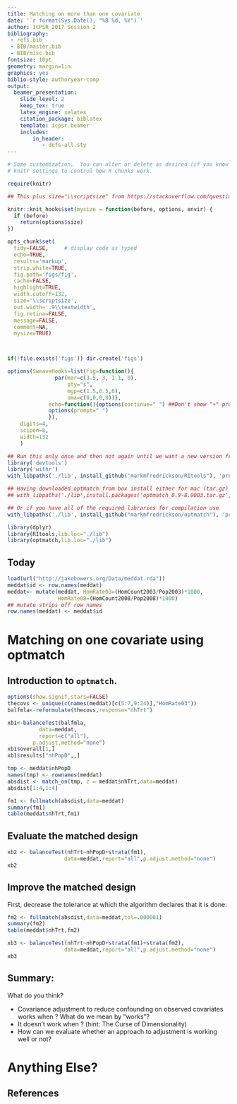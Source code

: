 ```yaml
---
title: Matching on more than one covariate
date: '`r format(Sys.Date(), "%B %d, %Y")`'
author: ICPSR 2017 Session 2
bibliography:
 - refs.bib
 - BIB/master.bib
 - BIB/misc.bib
fontsize: 10pt
geometry: margin=1in
graphics: yes
biblio-style: authoryear-comp
output:
  beamer_presentation:
    slide_level: 2
    keep_tex: true
    latex_engine: xelatex
    citation_package: biblatex
    template: icpsr.beamer
    includes:
        in_header:
           - defs-all.sty
---
```



<!-- Make this document using library(rmarkdown); render("day12.Rmd") -->


```r
# Some customization.  You can alter or delete as desired (if you know what you are doing).
# knitr settings to control how R chunks work.

require(knitr)

## This plus size="\\scriptsize" from https://stackoverflow.com/questions/26372138/beamer-presentation-rstudio-change-font-size-for-chunk

knitr::knit_hooks$set(mysize = function(before, options, envir) {
  if (before)
    return(options$size)
})

opts_chunk$set(
  tidy=FALSE,     # display code as typed
  echo=TRUE,
  results='markup',
  strip.white=TRUE,
  fig.path='figs/fig',
  cache=FALSE,
  highlight=TRUE,
  width.cutoff=132,
  size='\\scriptsize',
  out.width='.9\\textwidth',
  fig.retina=FALSE,
  message=FALSE,
  comment=NA,
  mysize=TRUE)



if(!file.exists('figs')) dir.create('figs')

options(SweaveHooks=list(fig=function(){
			   par(mar=c(3.5, 3, 1.1, 0),
			       pty="s",
			       mgp=c(1.5,0.5,0),
			       oma=c(0,0,0,0))},
			 echo=function(){options(continue=" ") ##Don't show "+" prompts,
			 options(prompt=" ")
			 }),
	digits=4,
	scipen=8,
	width=132
	)
```

```r
## Run this only once and then not again until we want a new version from github
library('devtools')
library('withr')
with_libpaths('./lib', install_github("markmfredrickson/RItools"), 'pre')
```


```r
## Having downloaded optmatch from box install either for mac (tar.gz) or windows (zip)
## with_libpaths('./lib',install.packages('optmatch_0.9-8.9003.tar.gz', repos=NULL),'pre')

## Or if you have all of the required libraries for compilation use
with_libpaths('./lib', install_github("markmfredrickson/optmatch"), 'pre')
```

```r
library(dplyr)
library(RItools,lib.loc="./lib")
library(optmatch,lib.loc="./lib")
```

## Today

\begin{enumerate}
  \item Agenda: Matching on one covariate using optmatch; Matching on more than one covariate: mahalnobis distances, propensity scores.
\item Reading for tomorrow: DOS 8--9, 13 and \cite[\S~9.5]{gelman2006dau}, and \cite{ho:etal:07}
\item Questions arising from the reading or assignments or life?
\end{enumerate}


```r
load(url("http://jakebowers.org/Data/meddat.rda"))
meddat$id <- row.names(meddat)
meddat<- mutate(meddat, HomRate03=(HomCount2003/Pop2003)*1000,
                HomRate08=(HomCount2008/Pop2008)*1000)
## mutate strips off row names
row.names(meddat) <- meddat$id
```

# Matching on one covariate using optmatch

## Introduction to `optmatch`.

```r
options(show.signif.stars=FALSE)
thecovs <- unique(c(names(meddat)[c(5:7,9:24)],"HomRate03"))
balfmla<-reformulate(thecovs,response="nhTrt")

xb1<-balanceTest(balfmla,
	      data=meddat,
	      report=c("all"),
        p.adjust.method="none")
xb1$overall[1,]
xb1$results["nhPopD",,]
```



```r
tmp <- meddat$nhPopD
names(tmp) <- rownames(meddat)
absdist <- match_on(tmp, z = meddat$nhTrt,data=meddat)
absdist[1:4,1:4]
```

```r
fm1 <- fullmatch(absdist,data=meddat)
summary(fm1)
table(meddat$nhTrt,fm1)
```

## Evaluate the matched design

```r
xb2 <- balanceTest(nhTrt~nhPopD+strata(fm1),
                  data=meddat,report="all",p.adjust.method="none")
xb2
```
## Improve the matched design

First, decrease the tolerance at which the algorithm declares that it is done:

```r
fm2 <- fullmatch(absdist,data=meddat,tol=.000001)
summary(fm2)
table(meddat$nhTrt,fm2)

```


```r
xb3 <- balanceTest(nhTrt~nhPopD+strata(fm1)+strata(fm2),
                  data=meddat,report="all",p.adjust.method="none")
xb3
```


## Summary:

What do you think?

 - Covariance adjustment to reduce confounding on observed covariates works when \ldots? What do we mean by "works"?
 - It doesn't work when \ldots? (hint: The Curse of Dimensionality)
 - How can we evaluate whether an approach to adjustment is working well or not?


# Anything Else?

## References
